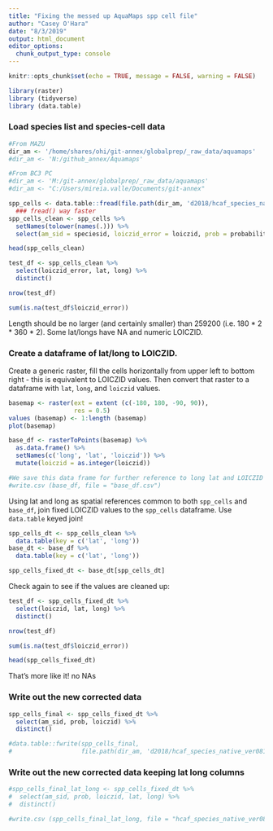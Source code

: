 ```yaml
---
title: "Fixing the messed up AquaMaps spp cell file"
author: "Casey O'Hara"
date: "8/3/2019"
output: html_document
editor_options: 
  chunk_output_type: console
---
```


```r
knitr::opts_chunk$set(echo = TRUE, message = FALSE, warning = FALSE)
```

```r
library(raster)
library (tidyverse) 
library (data.table)
```

### Load species list and species-cell data

```r
#From MAZU
dir_am <- '/home/shares/ohi/git-annex/globalprep/_raw_data/aquamaps'
#dir_am <- 'N:/github_annex/Aquamaps'

#From BC3 PC
#dir_am <- 'M:/git-annex/globalprep/_raw_data/aquamaps'
#dir_am <- "C:/Users/mireia.valle/Documents/git-annex"

spp_cells <- data.table::fread(file.path(dir_am, 'd2018/hcaf_species_native_ver0816c.csv'))
  ### fread() way faster
spp_cells_clean <- spp_cells %>%
  setNames(tolower(names(.))) %>%
  select(am_sid = speciesid, loiczid_error = loiczid, prob = probability, lat = centerlat, long = centerlong)

head(spp_cells_clean)
```

```r
test_df <- spp_cells_clean %>%
  select(loiczid_error, lat, long) %>%
  distinct()

nrow(test_df)

sum(is.na(test_df$loiczid_error))
```

Length should be no larger (and certainly smaller) than 259200 (i.e. 180 * 2 * 360 * 2).  Some lat/longs have NA and numeric LOICZID.

### Create a dataframe of lat/long to LOICZID.

Create a generic raster, fill the cells horizontally from upper left to bottom right - this is equivalent to LOICZID values.  Then convert that raster to a dataframe with `lat`, `long`, and `loiczid` values.

```r
basemap <- raster(ext = extent (c(-180, 180, -90, 90)), 
                  res = 0.5)
values (basemap) <- 1:length (basemap)
plot(basemap)

base_df <- rasterToPoints(basemap) %>%
  as.data.frame() %>%
  setNames(c('long', 'lat', 'loiczid')) %>%
  mutate(loiczid = as.integer(loiczid))

#We save this data frame for further reference to long lat and LOICZID
#write.csv (base_df, file = "base_df.csv")
```

Using lat and long as spatial references common to both `spp_cells` and `base_df`, join fixed LOICZID values to the `spp_cells` dataframe.  Use `data.table` keyed join!

```r
spp_cells_dt <- spp_cells_clean %>%
  data.table(key = c('lat', 'long'))
base_dt <- base_df %>%
  data.table(key = c('lat', 'long'))

spp_cells_fixed_dt <- base_dt[spp_cells_dt]
```

Check again to see if the values are cleaned up:

```r
test_df <- spp_cells_fixed_dt %>%
  select(loiczid, lat, long) %>%
  distinct()

nrow(test_df)

sum(is.na(test_df$loiczid_error))

head(spp_cells_fixed_dt)
```

That's more like it!  no NAs

### Write out the new corrected data

```r
spp_cells_final <- spp_cells_fixed_dt %>%
  select(am_sid, prob, loiczid) %>%
  distinct()

#data.table::fwrite(spp_cells_final, 
#                   file.path(dir_am, 'd2018/hcaf_species_native_ver0816c_fixed.csv'))
```

### Write out the new corrected data keeping lat long columns

```r
#spp_cells_final_lat_long <- spp_cells_fixed_dt %>%
#  select(am_sid, prob, loiczid, lat, long) %>%
#  distinct()

#write.csv (spp_cells_final_lat_long, file = "hcaf_species_native_ver0816c_fixed_lat_long.csv")

```


